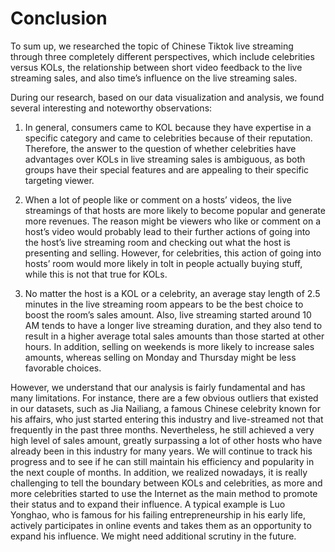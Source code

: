 # Conclusion

To sum up, we researched the topic of Chinese Tiktok live streaming through three completely different perspectives, which include celebrities versus KOLs, the relationship between short video feedback to the live streaming sales, and also time's influence on the live streaming sales.

During our research, based on our data visualization and analysis, we found several interesting and noteworthy observations:

1.
In general, consumers came to KOL because they have expertise in a specific category and came to celebrities because of their reputation. Therefore, the answer to the question of whether celebrities have advantages over KOLs in live streaming sales is ambiguous, as both groups have their special features and are appealing to their specific targeting viewer.

2.
When a lot of people like or comment on a hosts’ videos, the live streamings of that hosts are more likely to become popular and generate more revenues. The reason might be viewers who like or comment on a host’s video would probably lead to their further actions of going into the host’s live streaming room and checking out what the host is presenting and selling. However, for celebrities, this action of going into hosts’ room would more likely in tolt in people actually buying stuff, while this is not that true for KOLs.

3.
No matter the host is a KOL or a celebrity, an average stay length of 2.5 minutes in the live streaming room appears to be the best choice to boost the room's sales amount. Also, live streaming started around 10 AM tends to have a longer live streaming duration, and they also tend to result in a higher average total sales amounts than those started at other hours. In addition, selling on weekends is more likely to increase sales amounts, whereas selling on Monday and Thursday might be less favorable choices.

However, we understand that our analysis is fairly fundamental and has many limitations. For instance, there are a few obvious outliers that existed in our datasets, such as Jia Nailiang, a famous Chinese celebrity known for his affairs, who just started entering this industry and live-streamed not that frequently in the past three months. Nevertheless, he still achieved a very high level of sales amount, greatly surpassing a lot of other hosts who have already been in this industry for many years. We will continue to track his progress and to see if he can still maintain his efficiency and popularity in the next couple of months. In addition, we realized nowadays, it is really challenging to tell the boundary between KOLs and celebrities, as more and more celebrities started to use the Internet as the main method to promote their status and to expand their influence. A typical example is Luo Yonghao, who is famous for his failing entrepreneurship in his early life, actively participates in online events and takes them as an opportunity to expand his influence. We might need additional scrutiny in the future.

